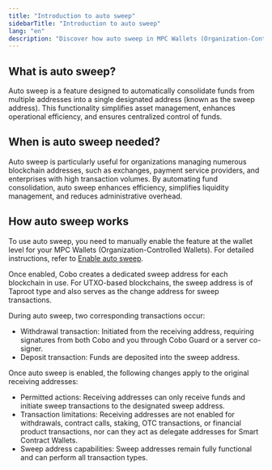 ```yaml
---
title: "Introduction to auto sweep"
sidebarTitle: "Introduction to auto sweep"
lang: "en"
description: "Discover how auto sweep in MPC Wallets (Organization-Controlled Wallets) consolidates funds, enhances efficiency, and simplifies operations for organizations managing multiple blockchain addresses."
---
```


## What is auto sweep?

Auto sweep is a feature designed to automatically consolidate funds from multiple addresses into a single designated address (known as the sweep address). This functionality simplifies asset management, enhances operational efficiency, and ensures centralized control of funds.

## When is auto sweep needed?

Auto sweep is particularly useful for organizations managing numerous blockchain addresses, such as exchanges, payment service providers, and enterprises with high transaction volumes. By automating fund consolidation, auto sweep enhances efficiency, simplifies liquidity management, and reduces administrative overhead.

## How auto sweep works

To use auto sweep, you need to manually enable the feature at the wallet level for your MPC Wallets (Organization-Controlled Wallets). For detailed instructions, refer to [Enable auto sweep](/en/portal/mpc-wallets/ocw/enable-auto-sweep).

Once enabled, Cobo creates a dedicated sweep address for each blockchain in use. For UTXO-based blockchains, the sweep address is of Taproot type and also serves as the change address for sweep transactions.

During auto sweep, two corresponding transactions occur:
- Withdrawal transaction: Initiated from the receiving address, requiring signatures from both Cobo and you through Cobo Guard or a server co-signer.
- Deposit transaction: Funds are deposited into the sweep address.

Once auto sweep is enabled, the following changes apply to the original receiving addresses:
- Permitted actions: Receiving addresses can only receive funds and initiate sweep transactions to the designated sweep address.
- Transaction limitations: Receiving addresses are not enabled for withdrawals, contract calls, staking, OTC transactions, or financial product transactions, nor can they act as delegate addresses for Smart Contract Wallets.
- Sweep address capabilities: Sweep addresses remain fully functional and can perform all transaction types.

